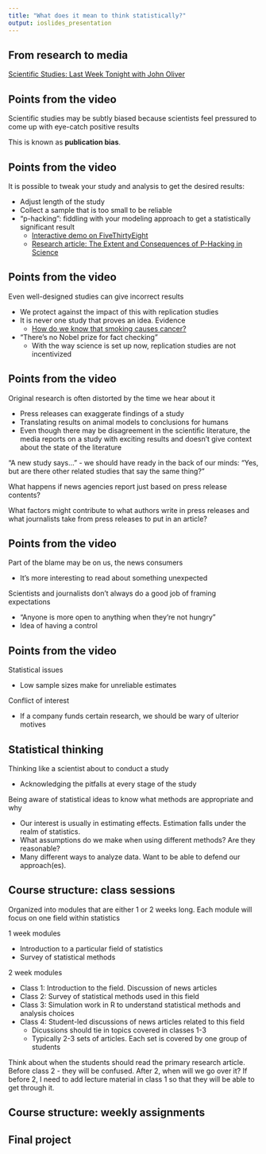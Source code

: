 ```yaml
---
title: "What does it mean to think statistically?"
output: ioslides_presentation
---
```


## From research to media

[Scientific Studies: Last Week Tonight with John Oliver](https://www.youtube.com/watch?v=0Rnq1NpHdmw)

## Points from the video

Scientific studies may be subtly biased because scientists feel pressured to come up with eye-catch positive results

This is known as **publication bias**.

## Points from the video

It is possible to tweak your study and analysis to get the desired results:

- Adjust length of the study
- Collect a sample that is too small to be reliable
- "p-hacking": fiddling with your modeling approach to get a statistically significant result
    - [Interactive demo on FiveThirtyEight](https://fivethirtyeight.com/features/science-isnt-broken/)
    - [Research article: The Extent and Consequences of P-Hacking in Science](http://journals.plos.org/plosbiology/article?id=10.1371/journal.pbio.1002106)

## Points from the video

Even well-designed studies can give incorrect results

- We protect against the impact of this with replication studies
- It is never one study that proves an idea. Evidence 
    - [How do we know that smoking causes cancer?](http://www.cancer.org/latest-news/the-study-that-helped-spur-the-us-stop-smoking-movement.html)
- "There's no Nobel prize for fact checking"
    - With the way science is set up now, replication studies are not incentivized

## Points from the video

Original research is often distorted by the time we hear about it

- Press releases can exaggerate findings of a study
- Translating results on animal models to conclusions for humans
- Even though there may be disagreement in the scientific literature, the media reports on a study with exciting results and doesn't give context about the state of the literature

<div class="notes">
"A new study says..." - we should have ready in the back of our minds: "Yes, but are there other related studies that say the same thing?"

What happens if news agencies report just based on press release contents?

What factors might contribute to what authors write in press releases and what journalists take from press releases to put in an article?
</div>

## Points from the video

Part of the blame may be on us, the news consumers

- It's more interesting to read about something unexpected

Scientists and journalists don't always do a good job of framing expectations

- "Anyone is more open to anything when they're not hungry"
- Idea of having a control

## Points from the video

Statistical issues

- Low sample sizes make for unreliable estimates

Conflict of interest

- If a company funds certain research, we should be wary of ulterior motives

## Statistical thinking

Thinking like a scientist about to conduct a study

- Acknowledging the pitfalls at every stage of the study

Being aware of statistical ideas to know what methods are appropriate and why

- Our interest is usually in estimating effects. Estimation falls under the realm of statistics.
- What assumptions do we make when using different methods? Are they reasonable?
- Many different ways to analyze data. Want to be able to defend our approach(es).

## Course structure: class sessions

Organized into modules that are either 1 or 2 weeks long. Each module will focus on one field within statistics

1 week modules

- Introduction to a particular field of statistics
- Survey of statistical methods

2 week modules

- Class 1: Introduction to the field. Discussion of news articles
- Class 2: Survey of statistical methods used in this field
- Class 3: Simulation work in R to understand statistical methods and analysis choices
- Class 4: Student-led discussions of news articles related to this field
    - Dicussions should tie in topics covered in classes 1-3
    - Typically 2-3 sets of articles. Each set is covered by one group of students

<div>
Think about when the students should read the primary research article. Before class 2 - they will be confused. After 2, when will we go over it? If before 2, I need to add lecture material in class 1 so that they will be able to get through it.
</div>

## Course structure: weekly assignments


## Final project